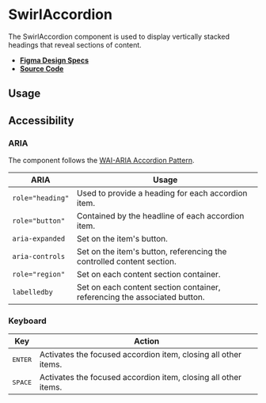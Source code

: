 
<Meta title="Components/SwirlAccordion" />

# SwirlAccordion

The SwirlAccordion component is used to display vertically stacked headings that
reveal sections of content.

- **[Figma Design Specs](https://www.figma.com/file/iRHiAFsHxnzux8gQ9EjlZe/Swirl-Components?type=design&node-id=5714-64436&mode=design&t=GYMMqk4QYgML1o2g-0)**
- **[Source Code](https://github.com/flip-corp/swirl/tree/main/packages/swirl-components/src/components/swirl-accordion)**

## Usage

<Canvas of={Stories.SwirlAccordion} sourceState="shown"></Canvas>

<Controls of={Stories.SwirlAccordion} />

## Accessibility

### ARIA

The component follows the
[WAI-ARIA Accordion Pattern](https://www.w3.org/WAI/ARIA/apg/patterns/accordion/).

| ARIA             | Usage                                                                     |
| ---------------- | ------------------------------------------------------------------------- |
| `role="heading"` | Used to provide a heading for each accordion item.                        |
| `role="button"`  | Contained by the headline of each accordion item.                         |
| `aria-expanded`  | Set on the item's button.                                                 |
| `aria-controls`  | Set on the item's button, referencing the controlled content section.     |
| `role="region"`  | Set on each content section container.                                    |
| `labelledby`     | Set on each content section container, referencing the associated button. |

### Keyboard

| Key              | Action                                                         |
| ---------------- | -------------------------------------------------------------- |
| <kbd>ENTER</kbd> | Activates the focused accordion item, closing all other items. |
| <kbd>SPACE</kbd> | Activates the focused accordion item, closing all other items. |
